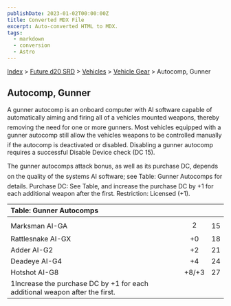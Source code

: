 ```yaml
---
publishDate: 2023-01-02T00:00:00Z
title: Converted MDX File
excerpt: Auto-converted HTML to MDX.
tags:
  - markdown
  - conversion
  - Astro
---
```


[Index](-index) > [Future d20 SRD](future-d20-srd-index) > [Vehicles](future-d20-srd-vehicles-index) > [Vehicle Gear](future-d20-srd-vehicles-vehicle-gear-index) > Autocomp, Gunner

## Autocomp, Gunner

A gunner autocomp is an onboard computer with AI software capable of automatically aiming and firing all of a vehicles mounted weapons, thereby removing the need for one or more gunners. Most vehicles equipped with a gunner autocomp still allow the vehicles weapons to be controlled manually if the autocomp is deactivated or disabled. Disabling a gunner autocomp requires a successful Disable Device check (DC 15).

The gunner autocomps attack bonus, as well as its purchase DC, depends on the quality of the systems AI software; see Table: Gunner Autocomps for details.
Purchase DC: See Table, and increase the purchase DC by +1 for each additional weapon after the first. Restriction: Licensed (+1).

| Table: Gunner Autocomps                                                     |       |     |
| :-------------------------------------------------------------------------- | :---: | --: |
|                                                                             |       |     |
| Marksman AI-GA                                                              |   2   |  15 |
| Rattlesnake AI-GX                                                           |  +0   |  18 |
| Adder AI-G2                                                                 |  +2   |  21 |
| Deadeye AI-G4                                                               |  +4   |  24 |
| Hotshot AI-G8                                                               | +8/+3 |  27 |
| 1Increase the purchase DC by +1 for each additional weapon after the first. |       |     |
